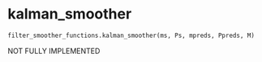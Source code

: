 # kalman_smoother { #jax_idem.filter_smoother_functions.kalman_smoother }

```python
filter_smoother_functions.kalman_smoother(ms, Ps, mpreds, Ppreds, M)
```

NOT FULLY IMPLEMENTED